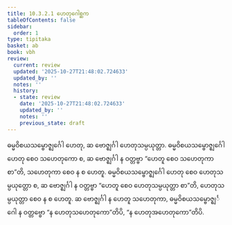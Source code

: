```yaml
---
title: 10.3.2.1 ဟေတုဂေါစ္ဆက
tableOfContents: false
sidebar:
  order: 1
type: tipitaka
basket: ab
book: vbh
review:
  current: review
  updated: '2025-10-27T21:48:02.724633'
  updated_by: ''
  notes: ''
  history:
  - state: review
    date: '2025-10-27T21:48:02.724633'
    updated_by: ''
    notes: ''
    previous_state: draft
---
```



<ReviewStatus review={frontmatter.review} showDetails={true} />

<HypothesisAnnotation frontmatter={frontmatter} />

<DynamicBreadcrumb />

<Division number="485" book="vbh" e="ch" v="30" p="242">

<Paragraph number="1618" book="vbh">
ဓမ္မဝိစယသမ္ဗောဇ္ဈင်္ဂေါ ဟေတု, ဆ ဗောဇ္ဈင်္ဂါ ဟေတုသမ္ပယုတ္တာ. ဓမ္မဝိစယသမ္ဗောဇ္ဈင်္ဂေါ ဟေတု စေဝ သဟေတုကော စ, ဆ ဗောဇ္ဈင်္ဂါ န ဝတ္တဗ္ဗာ “ဟေတူ စေဝ သဟေတုကာ စာ”တိ, သဟေတုကာ စေဝ န စ ဟေတူ. ဓမ္မဝိစယသမ္ဗောဇ္ဈင်္ဂေါ ဟေတု စေဝ ဟေတုသမ္ပယုတ္တော စ, ဆ ဗောဇ္ဈင်္ဂါ န ဝတ္တဗ္ဗာ “ဟေတူ စေဝ ဟေတုသမ္ပယုတ္တာ စာ”တိ, ဟေတုသမ္ပယုတ္တာ စေဝ န စ ဟေတူ. ဆ ဗောဇ္ဈင်္ဂါ န ဟေတူ သဟေတုကာ, ဓမ္မဝိစယသမ္ဗောဇ္ဈင်္ဂေါ န ဝတ္တဗ္ဗော “န ဟေတုသဟေတုကော”တိပိ, “န ဟေတုအဟေတုကော”တိပိ.
</Paragraph>
</Division>